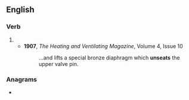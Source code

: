 ==English==

===Verb===
{{head|en|verb form}}

# {{en-third-person singular of|unseat}}
#* '''1907''', ''The Heating and Ventilating Magazine'', Volume 4, Issue 10
#*: ...and lifts a special bronze diaphragm which '''unseats''' the upper valve pin.

===Anagrams===
* {{anagrams|en|sun teas}}